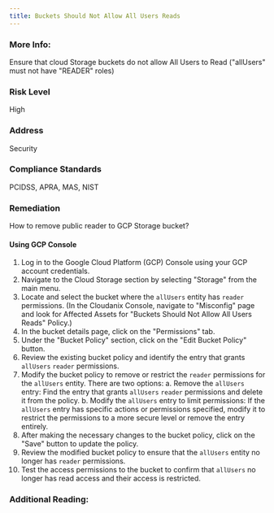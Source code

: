 ```yaml
---
title: Buckets Should Not Allow All Users Reads
---
```


### More Info:

Ensure that cloud Storage buckets do not allow All Users to Read ("allUsers" must not have "READER" roles)

### Risk Level

High

### Address

Security

### Compliance Standards

PCIDSS, APRA, MAS, NIST

### Remediation

How to remove public reader to GCP Storage bucket?

#### Using GCP Console

1. Log in to the Google Cloud Platform (GCP) Console using your GCP account credentials.
2. Navigate to the Cloud Storage section by selecting "Storage" from the main menu.
3. Locate and select the bucket where the `allUsers` entity has `reader` permissions.
   (In the Cloudanix Console, navigate to "Misconfig" page and look for Affected Assets for "Buckets Should Not Allow All Users Reads" Policy.)
4. In the bucket details page, click on the "Permissions" tab.
5. Under the "Bucket Policy" section, click on the "Edit Bucket Policy" button.
6. Review the existing bucket policy and identify the entry that grants `allUsers` `reader` permissions.
7. Modify the bucket policy to remove or restrict the `reader` permissions for the `allUsers` entity. There are two options:
   a. Remove the `allUsers` entry: Find the entry that grants `allUsers` `reader` permissions and delete it from the policy.
   b. Modify the `allUsers` entry to limit permissions: If the `allUsers` entry has specific actions or permissions specified, modify it to restrict the permissions to a more secure level or remove the entry entirely.
8. After making the necessary changes to the bucket policy, click on the "Save" button to update the policy.
9. Review the modified bucket policy to ensure that the `allUsers` entity no longer has `reader` permissions.
10. Test the access permissions to the bucket to confirm that `allUsers` no longer has read access and their access is restricted.

### Additional Reading:
